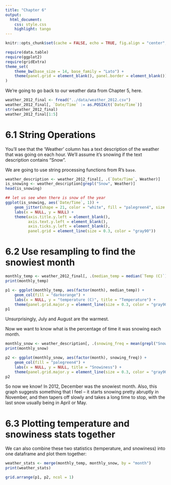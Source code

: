 ```yaml
---
title: "Chapter 6"
output:
  html_document:
    css: style.css
    highlight: tango
---
```



```r
knitr::opts_chunk$set(cache = FALSE, echo = TRUE, fig.align = "center", comment = "#>", message = FALSE)
```

```r
require(data.table)
require(ggplot2)
require(gridExtra)
theme_set(
    theme_bw(base_size = 14, base_family = "Lato") +
    theme(panel.grid = element_blank(), panel.border = element_blank())
)
```


We're going to go back to our weather data from Chapter 5, here.

```r
weather_2012_final <- fread("../data/weather_2012.csv")
weather_2012_final[, `Date/Time` := as.POSIXct(`Date/Time`)]
str(weather_2012_final)
weather_2012_final[1:5]
```

# 6.1 String Operations

You'll see that the 'Weather' column has a text description of the weather that
was going on each hour. We'll assume it's snowing if the text description
contains "Snow".

We are going to use string processing functions from R's `base`.

```r
weather_description <- weather_2012_final[, .(`Date/Time`, Weather)]
is_snowing <- weather_description[grepl("Snow", Weather)]
head(is_snowing)

## let us see when there is snow of the year
ggplot(is_snowing, aes(`Date/Time`, 1)) +
    geom_jitter(shape = 21, color = "white", fill = "palegreen4", size = 2) +
    labs(x = NULL, y = NULL) +
    theme(axis.title.y.left = element_blank(),
          axis.text.y.left = element_blank(),
          axis.ticks.y.left = element_blank(),
          panel.grid = element_line(size = 0.3, color = "gray90"))
```

# 6.2 Use resampling to find the snowiest month

```r

monthly_temp <- weather_2012_final[, .(median_temp = median(`Temp (C)`)), by = .(month(`Date/Time`))]
print(monthly_temp)

p1 <- ggplot(monthly_temp, aes(factor(month), median_temp)) +
    geom_col(fill = "darkorange") +
    labs(x = NULL, y = "temperature (C)", title = "Temperature") +
    theme(panel.grid.major.y = element_line(size = 0.3, color = "gray90"))
p1
```

Unsurprisingly, July and August are the warmest.

Now we want to know what is the percentage of time it was snowing each month.

```r
monthly_snow <- weather_description[, .(snowing_freq = mean(grepl("Snow", Weather))), by = .(month(`Date/Time`))]
print(monthly_snow)

p2 <- ggplot(monthly_snow, aes(factor(month), snowing_freq)) +
    geom_col(fill = "palegreen4") +
    labs(x = NULL, y = NULL, title = "Snowiness") +
    theme(panel.grid.major.y = element_line(size = 0.3, color = "gray90"))
p2
```

So now we know! In 2012, December was the snowiest month. Also, this graph
suggests something that I feel -- it starts snowing pretty abruptly in November,
and then tapers off slowly and takes a long time to stop, with the last snow
usually being in April or May.


# 6.3 Plotting temperature and snowiness stats together

We can also combine these two statistics (temperature, and snowiness) into one
dataframe and plot them together:

```r
weather_stats <- merge(monthly_temp, monthly_snow, by = "month")
print(weather_stats)

grid.arrange(p1, p2, ncol = 1)

```

